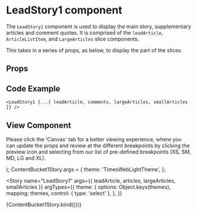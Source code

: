 
<Meta
  title="Newskit Slices/Lead Story 1"
  component={LeadStory1}
/>

# LeadStory1 component
The `LeadStory1` component is used to display the main story, supplementary articles and comment quotes.
It is comprised of the `leadArticle`, `ArticleListItem`, and `LargeArticles` slice components.

This takes in a series of props, as below, to display the part of the slices.

## Props
<Props of={LeadStory1} />

## Code Example
`<LeadStory1 {...{ leadArticle, comments, largeArticles, smallArticles }} />`

## View Component
Please click the 'Canvas' tab for a better viewing experience, where you can update the props and review at the different breakpoints by clicking the preview icon and selecting from our list of pre-defined breakpoints (XS, SM, MD, LG and XL).

  <TCThemeProvider theme={theme}>
    <LeadStory1 {...{ leadArticle, articles, largeArticles, smallArticles }} />
  </TCThemeProvider>
);
ContentBucket1Story.args = {
  theme: 'TimesWebLightTheme',
};

<Story 
  name="LeadStory1"
  args={{
    leadArticle,
    articles,
    largeArticles,
    smallArticles
  }}
  argTypes={{
    theme: {
      options: Object.keys(themes),
      mapping: themes,
      control: { type: 'select' },
    },
  }}
>
  {ContentBucket1Story.bind({})}
</Story>

